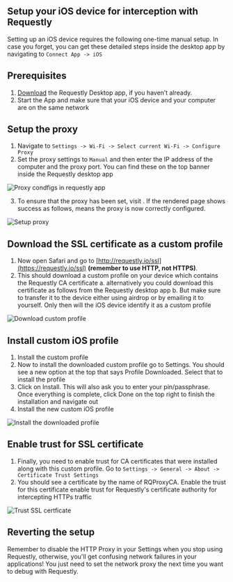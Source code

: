 ## Setup your iOS device for interception with Requestly

Setting up an iOS device requires the following one-time manual setup.
In case you forget, you can get these detailed steps inside the desktop app by navigating to `Connect App -> iOS`

## Prerequisites
1. [Download](https://requestly.io/desktop) the Requestly Desktop app, if you haven’t already.
2. Start the App and make sure that your iOS device and your computer are on the same network

## Setup the proxy
1. Navigate to `Settings -> Wi-Fi -> Select current Wi-Fi -> Configure Proxy`
2. Set the proxy settings to `Manual` and then enter the IP address of the computer and the proxy port. You can find these on the top banner inside the Requestly desktop app

![Proxy condfigs in requestly app](/img/docs/proxy-ip-port-banner.png)


3. To ensure that the proxy has been set, visit . If the rendered page shows success as follows, means the proxy is now correctly configured.

![Setup proxy](/img/docs/ios-gifs/configure-ios-proxy.gif)


## Download the SSL certificate as a custom profile
1. Now open Safari and go to [http://requestly.io/ssl](https://requestly.io/ssl) **(remember to use HTTP, not HTTPS)**.
2. This should download a custom profile on your device which contains the Requestly CA certificate
    a. alternatively you could download this certificate as follows from the Requestly desktop app
    b. But make sure to transfer it to the device either using airdrop or by emailing it to yourself. Only then will the iOS device identify it as a custom profile

![Download custom profile](/img/docs/ios-gifs/download-ios-profile.gif)


## Install custom iOS profile
1. Install the custom profile
2. Now to install the downloaded custom profile go to Settings. You should see a new option at the top that says Profile Downloaded. Select that to install the profile
3. Click on Install. This will also ask you to enter your pin/passphrase. Once everything is complete, click  Done on the top right to finish the installation and navigate out
4. Install the new custom iOS profile

![Install the downloaded profile](/img/docs/ios-gifs/install-ios-profile.gif)


## Enable trust for SSL certificate
1. Finally, you need to enable trust for CA certificates that were installed along with this custom profile. Go to `Settings -> General -> About -> Certificate Trust Settings`
2. You should see a certificate by the name of RQProxyCA. Enable the trust for this certificate
enable trust for Requestly's  certificate authority for intercepting HTTPs traffic

![Trust SSL certficate](/img/docs/ios-gifs/trust-ios-profile.gif)


## Reverting the setup
Remember to disable the HTTP Proxy in your Settings when you stop using Requestly, otherwise, you'll get confusing network failures in your applications!
You just need to set the network proxy the next time you want to debug with Requestly.
